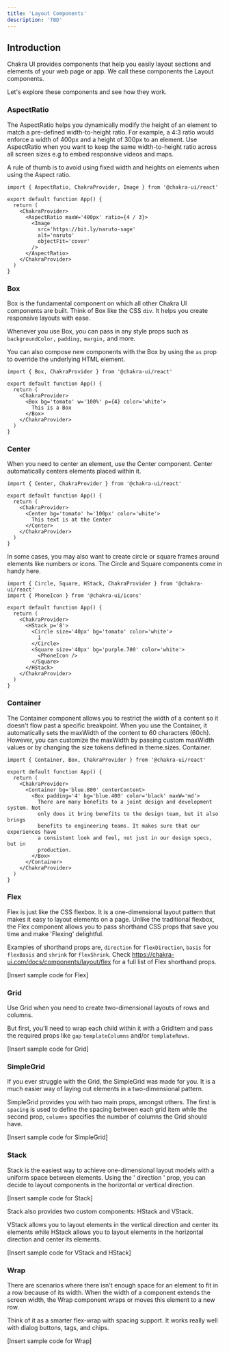 ```yaml
---
title: 'Layout Components'
description: 'TBD'
---
```


## Introduction

Chakra UI provides components that help you easily layout sections and elements
of your web page or app. We call these components the Layout components.

Let's explore these components and see how they work.

### AspectRatio

The AspectRatio helps you dynamically modify the height of an element to match a
pre-defined width-to-height ratio. For example, a 4:3 ratio would enforce a
width of 400px and a height of 300px to an element. Use AspectRatio when you
want to keep the same width-to-height ratio across all screen sizes e.g to embed
responsive videos and maps.

A rule of thumb is to avoid using fixed width and heights on elements when using
the Aspect ratio.

```tsx path=/App.tsx type=tutorial
import { AspectRatio, ChakraProvider, Image } from '@chakra-ui/react'

export default function App() {
  return (
    <ChakraProvider>
      <AspectRatio maxW='400px' ratio={4 / 3}>
        <Image
          src='https://bit.ly/naruto-sage'
          alt='naruto'
          objectFit='cover'
        />
      </AspectRatio>
    </ChakraProvider>
  )
}
```

### Box

Box is the fundamental component on which all other Chakra UI components are
built. Think of Box like the CSS `div`. It helps you create responsive layouts
with ease.

Whenever you use Box, you can pass in any style props such as `backgroundColor,`
`padding,` `margin,` and more.

You can also compose new components with the Box by using the `as` prop to
override the underlying HTML element.

```tsx path=/App.tsx type=tutorial
import { Box, ChakraProvider } from '@chakra-ui/react'

export default function App() {
  return (
    <ChakraProvider>
      <Box bg='tomato' w='100%' p={4} color='white'>
        This is a Box
      </Box>
    </ChakraProvider>
  )
}
```

### Center

When you need to center an element, use the Center component. Center
automatically centers elements placed within it.

```tsx path=/App.tsx type=tutorial
import { Center, ChakraProvider } from '@chakra-ui/react'

export default function App() {
  return (
    <ChakraProvider>
      <Center bg='tomato' h='100px' color='white'>
        This text is at the Center
      </Center>
    </ChakraProvider>
  )
}
```

In some cases, you may also want to create circle or square frames around
elements like numbers or icons. The Circle and Square components come in handy
here.

```tsx path=/App.tsx type=tutorial
import { Circle, Square, HStack, ChakraProvider } from '@chakra-ui/react'
import { PhoneIcon } from '@chakra-ui/icons'

export default function App() {
  return (
    <ChakraProvider>
      <HStack p='8'>
        <Circle size='40px' bg='tomato' color='white'>
          1
        </Circle>
        <Square size='40px' bg='purple.700' color='white'>
          <PhoneIcon />
        </Square>
      </HStack>
    </ChakraProvider>
  )
}
```

### Container

The Container component allows you to restrict the width of a content so it
doesn't flow past a specific breakpoint. When you use the Container, it
automatically sets the maxWidth of the content to 60 characters (60ch). However,
you can customize the maxWidth by passing custom maxWidth values or by changing
the size tokens defined in theme.sizes. Container.

```tsx path=/App.tsx type=tutorial
import { Container, Box, ChakraProvider } from '@chakra-ui/react'

export default function App() {
  return (
    <ChakraProvider>
      <Container bg='blue.800' centerContent>
        <Box padding='4' bg='blue.400' color='black' maxW='md'>
          There are many benefits to a joint design and development system. Not
          only does it bring benefits to the design team, but it also brings
          benefits to engineering teams. It makes sure that our experiences have
          a consistent look and feel, not just in our design specs, but in
          production.
        </Box>
      </Container>
    </ChakraProvider>
  )
}
```

### Flex

Flex is just like the CSS flexbox. It is a one-dimensional layout pattern that
makes it easy to layout elements on a page. Unlike the traditional flexbox, the
Flex component allows you to pass shorthand CSS props that save you time and
make 'Flexing' delightful.

Examples of shorthand props are, `direction` for `flexDirection`, `basis` for
`flexBasis` and `shrink` for `flexShrink`. Check
https://chakra-ui.com/docs/components/layout/flex for a full list of Flex
shorthand props.

[Insert sample code for Flex]

### Grid

Use Grid when you need to create two-dimensional layouts of rows and columns.

But first, you'll need to wrap each child within it with a GridItem and pass the
required props like `gap` `templateColumns` and/or `templateRows`.

[Insert sample code for Grid]

### SimpleGrid

If you ever struggle with the Grid, the SimpleGrid was made for you. It is a
much easier way of laying out elements in a two-dimensional pattern.

SimpleGrid provides you with two main props, amongst others. The first is
`spacing` is used to define the spacing between each grid item while the second
prop, `columns` specifies the number of columns the Grid should have.

[Insert sample code for SimpleGrid]

### Stack

Stack is the easiest way to achieve one-dimensional layout models with a uniform
space between elements. Using the ' direction ' prop, you can decide to layout
components in the horizontal or vertical direction.

[Insert sample code for Stack]

Stack also provides two custom components: HStack and VStack.

VStack allows you to layout elements in the vertical direction and center its
elements while HStack allows you to layout elements in the horizontal direction
and center its elements.

[Insert sample code for VStack and HStack]

### Wrap

There are scenarios where there isn't enough space for an element to fit in a
row because of its width. When the width of a component extends the screen
width, the Wrap component wraps or moves this element to a new row.

Think of it as a smarter flex-wrap with spacing support. It works really well
with dialog buttons, tags, and chips.

[Insert sample code for Wrap]
